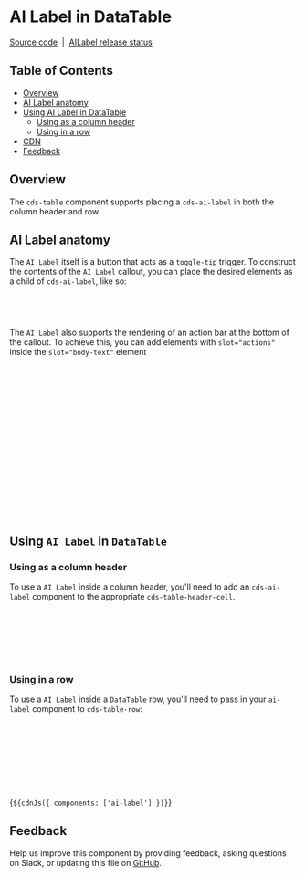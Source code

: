 
<Meta of={AILabelDataTableStories} />

# AI Label in DataTable

[Source code](https://github.com/carbon-design-system/carbon/tree/main/packages/web-components/src/components/ai-label)
&nbsp;|&nbsp;
[AILabel release status](https://airtable.com/appCAqlGVN8tRUbAp/shr71ZyLlIGORz3Vh/tblHqPusgkK8hIeHo)

## Table of Contents

- [Overview](#overview)
- [AI Label anatomy](#ai-label-anatomy)
- [Using AI Label in DataTable](#using-ai-label-in-datatable)
  - [Using as a column header](#using-as-a-column-header)
  - [Using in a row](#using-in-a-row)
- [CDN](#cdn)
- [Feedback](#feedback)

## Overview

The `cds-table` component supports placing a `cds-ai-label` in both the column
header and row.

<Canvas id={AILabelDataTableStories._AILabelWithExpansion} />

## AI Label anatomy

The `AI Label` itself is a button that acts as a `toggle-tip` trigger. To
construct the contents of the `AI Label` callout, you can place the desired
elements as a child of `cds-ai-label`, like so:

```html
<cds-ai-label size="mini" alignment="bottom-left">
  <div slot="body-text">{Content Here}</div>
</cds-ai-label>
```

The `AI Label` also supports the rendering of an action bar at the bottom of the
callout. To achieve this, you can add elements with `slot="actions"` inside the
`slot="body-text"` element

```html
<cds-ai-label size="mini" alignment="bottom-left">
  <div slot="body-text">
    {Content Here} {Optional AI Label action bar}
    <cds-icon-button kind="ghost" slot="actions" size="lg">
      ${View16({ slot: 'icon' })}
      <span slot="tooltip-content"> View </span>
    </cds-icon-button>
    <cds-icon-button kind="ghost" slot="actions" size="lg">
      ${FolderOpen16({ slot: 'icon' })}
      <span slot="tooltip-content"> Open folder</span>
    </cds-icon-button>
    <cds-icon-button kind="ghost" slot="actions" size="lg">
      ${Folders16({ slot: 'icon' })}
      <span slot="tooltip-content"> Folders </span>
    </cds-icon-button>
    <cds-ai-label-action-button>View details</cds-ai-label-action-button>
  </div>
</cds-ai-label>
```

## Using `AI Label` in `DataTable`

### Using as a column header

To use a `AI Label` inside a column header, you'll need to add an `cds-ai-label`
component to the appropriate `cds-table-header-cell`.

```html
<cds-table-header-cell>
  Attached groups
  <cds-ai-label alignment="bottom-left">
    <div slot="body-text">{Content Here}</div>
  </cds-ai-label>
</cds-table-header-cell>
```

### Using in a row

To use a `AI Label` inside a `DataTable` row, you'll need to pass in your
`ai-label` component to `cds-table-row`:

```html
<cds-table-row>
  <cds-ai-label alignment="bottom-left">
    <div slot="body-text">{Content Here}</div>
  </cds-ai-label>
  <cds-table-cell>Load Balancer 1</cds-table-cell>
  <cds-table-cell>HTTP</cds-table-cell>
  ...
</cds-table-row>
```

<Markdown>{`${cdnJs({ components: ['ai-label'] })}`}</Markdown>

## Feedback

Help us improve this component by providing feedback, asking questions on Slack,
or updating this file on
[GitHub](https://github.com/carbon-design-system/carbon/blob/main/packages/web-components/src/components/data-table/stories/data-table-ai-label.mdx).
